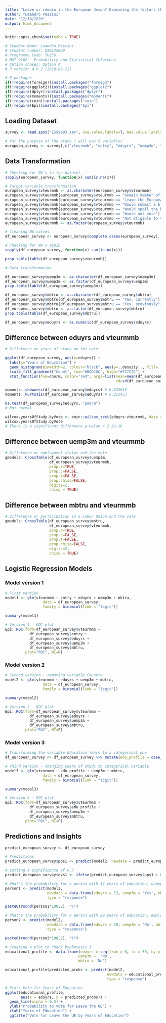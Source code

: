 ```yaml
---
title: "Leave or remain in the European Union? Examining the factors that influence in European voters."
author: "Leandro Pessini"
date: "12/18/2020"
output: html_document
---
```


```r
knitr::opts_chunk$set(echo = TRUE)
```

```r

# Student Name: Leandro Pessini
# Student number: D20125689
# Programme Code: TU256
# MAT 9102 - Probability and Statistical Inference
# Option chosen: Option A
# R version 4.0.2 (2020-06-22)

# R packages
if(!require(foreign))install.packages("foreign")
if(!require(ggplot2))install.packages("ggplot2")
if(!require(dplyr))install.packages("dplyr")
if(!require(moments))install.packages("moments")
if(!require(coin))install.packages("coin")
if(!require(Epi))install.packages("Epi")

```

## Loading Dataset

```r

survey <- read.spss("ESS9e03.sav", use.value.labels=T, max.value.labels=Inf, to.data.frame=TRUE)

# for the purpose of the study I will use 5 variables
european_survey <- survey[,c("vteurmmb", "cntry", "eduyrs", "uemp3m", "mbtru")]
```


## Data Transformation

```r
# Checking for NA's in the dataset
sapply(european_survey, function(x) sum(is.na(x)))

# Target variable transformation
european_survey$vteurmmb <- as.character(european_survey$vteurmmb)
european_survey$vteurmmb[european_survey$vteurmmb == "Remain member of the European Union"] <- "Remain"
european_survey$vteurmmb[european_survey$vteurmmb == "Leave the European Union"] <- "Leave"
european_survey$vteurmmb[european_survey$vteurmmb == "Would submit a blank ballot paper"] <- NA
european_survey$vteurmmb[european_survey$vteurmmb == "Would spoil the ballot paper"] <- NA
european_survey$vteurmmb[european_survey$vteurmmb == "Would not vote"] <- NA
european_survey$vteurmmb[european_survey$vteurmmb == "Not eligible to vote"] <- NA
european_survey$vteurmmb <- as.factor(european_survey$vteurmmb)

# Cleaning NA values
df_european_survey <- european_survey[complete.cases(european_survey), ]

# Checking for NA's again
sapply(df_european_survey, function(x) sum(is.na(x)))

prop.table(table(df_european_survey$vteurmmb))

# Data transformation

df_european_survey$uemp3m <- as.character(df_european_survey$uemp3m)
df_european_survey$uemp3m <- as.factor(df_european_survey$uemp3m)
prop.table(table(df_european_survey$uemp3m))

df_european_survey$mbtru <- as.character(df_european_survey$mbtru)
df_european_survey$mbtru[df_european_survey$mbtru == "Yes, currently"] <- "Yes"
df_european_survey$mbtru[df_european_survey$mbtru == "Yes, previously"] <- "Yes"
df_european_survey$mbtru <- as.factor(df_european_survey$mbtru)
prop.table(table(df_european_survey$mbtru))

df_european_survey$eduyrs <- as.numeric(df_european_survey$eduyrs)

```

## Difference between eduyrs and vteurmmb

```r

# Difference on years of study on the vote

ggplot(df_european_survey, aes(x=eduyrs)) + 
  labs(x="Years of Education") + 
  geom_histogram(binwidth=2, colour="black", aes(y=..density.., fill=..count..)) + 
  scale_fill_gradient("Count", low="#DCDCDC", high="#7C7C7C") + 
  stat_function(fun=dnorm, color="red", args=list(mean=mean(df_european_survey$eduyrs, na.rm=TRUE), 
                                                  sd=sd(df_european_survey$eduyrs, na.rm=TRUE)))

moments::skewness(df_european_survey$eduyrs) # 0.525019
moments::kurtosis(df_european_survey$eduyrs) # 6.253433

ks.test(df_european_survey$eduyrs, "pnorm")
# Not normal

wilcox.yearsOfStudy.byVote <- coin::wilcox_test(eduyrs~vteurmmb, data = df_european_survey)
wilcox.yearsOfStudy.byVote
# There is a significant difference p-value < 2.2e-16

```

## Difference between uemp3m and vteurmmb

```r

# Difference on employment status and the vote
gmodels::CrossTable(df_european_survey$uemp3m, 
                    df_european_survey$vteurmmb,
                    prop.r=TRUE,
                    prop.c=FALSE,
                    prop.t=FALSE,
                    prop.chisq=FALSE,
                    digits=2,
                    chisq = TRUE)
```

## Difference between mbtru and vteurmmb

```r

# Difference on participation in a Labor Union and the vote
gmodels::CrossTable(df_european_survey$mbtru, 
                    df_european_survey$vteurmmb,
                    prop.r=TRUE,
                    prop.c=FALSE,
                    prop.t=FALSE,
                    prop.chisq=FALSE,
                    digits=2,
                    chisq = TRUE)

```

## Logistic Regression Models

### Model version 1

```r

# First version
model1 <- glm(vteurmmb ~ cntry + eduyrs + uemp3m + mbtru,
                 data = df_european_survey, 
                 family = binomial(link = "logit"))

summary(model1)

# Version 1 - ROC plot
Epi::ROC(form=df_european_survey$vteurmmb ~ 
           df_european_survey$cntry + 
           df_european_survey$eduyrs + 
           df_european_survey$uemp3m + 
           df_european_survey$mbtru, 
         plot="ROC", MI=F)

```

### Model version 2

```r

# Second version - removing variable Country
model2 <- glm(vteurmmb ~ eduyrs + uemp3m + mbtru,
                 data = df_european_survey, 
                 family = binomial(link = "logit"))

summary(model2)

# Version 2 - ROC plot
Epi::ROC(form=df_european_survey$vteurmmb ~
           df_european_survey$eduyrs + 
           df_european_survey$uemp3m + 
           df_european_survey$mbtru, 
         plot="ROC", MI=F)

```

### Model version 3

```r
# Transforming the variable Education Years to a categorical one
df_european_survey <- df_european_survey %>% mutate(edu_profile = case_when(eduyrs < 15 ~ 1, eduyrs>=15 & eduyrs<=30 ~ 2, TRUE ~ 3 ))

# Third version - changing years of study to categorical variable
model3 <- glm(vteurmmb ~ edu_profile + uemp3m + mbtru,
                 data = df_european_survey, 
                 family = binomial(link = "logit"))

summary(model3)

# Version 3 - ROC plot
Epi::ROC(form=df_european_survey$vteurmmb ~ 
           df_european_survey$edu_profile + 
           df_european_survey$uemp3m + 
           df_european_survey$mbtru, 
         plot="ROC", MI=F)

```

## Predictions and Insights

```r

predict_european_survey <- df_european_survey

# Predictions
predict_european_survey$pps1 <- predict(model2, newdata = predict_european_survey, type = "response")

# setting a significance of 0.7
predict_european_survey$evs1 <- ifelse(predict_european_survey$pps1 > 0.7, yes = 1, no = 0)

# What's the probability for a person with 13 years of education, unemployed and which have not been a trade union member to vote for the the country to leave the UE?
person1 <- predict(model2,
                   newdata = data.frame(eduyrs = 13, uemp3m = 'Yes', mbtru = 'No'),
                   type = "response")

paste0(round(person1*100,2), "%")

# What's the probability for a person with 20 years of education, employed and which have not been a trade union member to vote for the the country to leave the UE?
person2 <- predict(model2,
                   newdata = data.frame(eduyrs = 20, uemp3m = 'No', mbtru = 'No'),
                   type = "response")

paste0(round(person2*100,2), "%") 

# Creating a plot to check hyphotesis 3
educational_profile <- data.frame(eduyrs = seq(from = 0, to = 50, by = .5),
                                 uemp3m =  'No', 
                                 mbtru = 'No')

educational_profile$predicted_probs <- predict(model2, 
                                              newdata = educational_profile, 
                                              type = "response")

# Plot: Vote for Years of Education
ggplot(educational_profile, 
       aes(x = eduyrs, y = predicted_probs)) + 
  geom_line(alpha = 0.5) + 
  ylab("Probability to vote for Leave the UE") + 
  xlab("Years of Education") + 
  ggtitle("Vote for Leave the UE by Years of Education")


```
